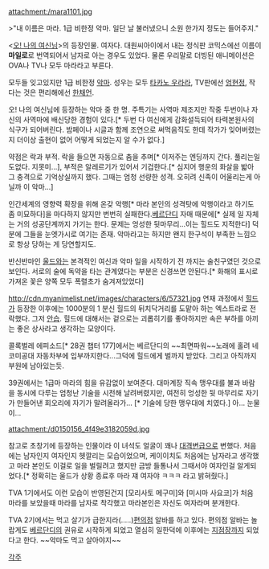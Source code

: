 attachment:/mara1101.jpg

>"내 이름은 마라. 1급 비한정 악마. 일단 날 불러냈으니 소원 한가지 정도는 들어주지."

<[[오! 나의 여신님]]>의 등장인물. 여자다. 대원씨아이에서 내는 정식판 코믹스에선 이름이 '''마일로'''로 번역되어서 남자로 아는 경우도 있었다. 물론 우리말로 더빙된 애니메이션은 OVA나 TV나 모두 마라라고 부른다.

모두들 잊고있지만 1급 비한정 [[악마]]. 성우는 모두 [[타카노 우라라]], TV판에선 [[엄현정]], 작다는 것은 편리해에선 [[한채언]].

오! 나의 여신님에 등장하는 악마 중 한 명. 주특기는 사역마 제조지만 작중 두번이나 자신의 사역마에 배신당한 경험이 있다.[* 두번 다 여신에게 감화설득되어 타력본원사의 식구가 되어버린다. 밤페이나 시글과 함께 조연으로 써먹음직도 한데 작가가 잊어버렸는지 더이상 출현이 없어 어떻게 되었는지 알 수가 없다.]

약점은 락과 부적. 락을 들으면 자동으로 춤을 추며[* 이저주는 엔딩까지 간다. 풀리는일도없다. 지못미...], 부적은 알레르기가 있어서 기겁한다.[* 심지어 행운의 화살을 밟아 그 충격으로 기억상실까지 했다. 그때는 엄청 선량한 성격. 오히려 신족이 어울리는게 아닐까 이 악마...]
 
인간세계의 영향력 확장을 위해 온갖 악행[* 마라 본인의 성격탓에 악행이라고 하기도 좀 미묘하다]을 마다하지 않지만 번번히 실패한다.[[베르단디]] 자매 때문에[* 실제 일 자체는 거의 성공단계까지 가기는 한다. 문제는 엉성한 뒷마무리...이는 힐드도 지적한다] 덕분에 그들을 눈엣가시로 여기는 존재. 악마라고는 하지만 왠지 한구석이 부족한 느낌으로 항상 당하는 게 당연할지도. 

반신반마인 [[울드]]와는 본격적인 여신과 악마 일을 시작하기 전 까지는 술친구였던 것으로 보인다. 서로의 술에 독약을 타는 관계였다는 부분은 신경쓰면 안된다.[* 화해의 표시로 가져온 꽃은 양쪽 모두 폭렬초가 숨겨져있었다]

http://cdn.myanimelist.net/images/characters/6/57321.jpg
연재 과정에서 [[힐드]]가 등장한 이후에는 1000분의 1 분신 힐드의 뒤치닥거리를 도맡아 하는 엑스트라로 전락했다. 그저 [[안습]]. 힐드에 대해서는 겉으로는 괴롭히기를 좋아하지만 속은 부하를 아끼는 좋은 상사라고 생각하는 모양이다.

콜록벌레 에피소드[* 28권 챕터 177]에서는 베르단디의 ~~최면파워~~노래에 홀려 네코미공대 자동차부에 입부까지한다...그덕에 힐드에게 벌까지 받았다. 그리고 아직까지 부원에 남아있는듯.

39권에서는 1급마 마라의 힘을 유감없이 보여준다. 대마계장 직속 맹우대를 불과 바람을 동시에 다루는 엄청난 기술을 시전해 날려버렸지만, 여전히 엉성한 뒷 마무리로 자기가 만들어낸 회오리에 자기가 말려올라가... [* 기술에 당한 맹우대에 치였다.] 아... 눈물이...

attachment:/d0150156_4f49e3182059d.jpg

참고로 초창기에 등장하는 인물이라 이 녀석도 얼굴이 꽤나 [[대격변]]급으로 변했다. 처음에는 남자인지 여자인지 헷깔리는 모습이었으며, 케이이치도 처음에는 남자라고 생각했고 마라 본인도 이걸로 일을 벌릴려고 했지만 금방 들통나서 그때서야 여자인걸 알게되었다.[* 정확히는 울드가 상황 종료후 마라 쟤 여자야 ㅋㅋㅋ 라고 밝혀줬다.] 

TVA 1기에서도 이런 모습이 반영된건지 [모리사토 메구미]와 [미시마 사요코]가 처음 마라를 보았을때 마라를 남자로 착각했고 마라본인은 자신도 여자라며 분개한다.

TVA 2기에서는 먹고 살기가 급한지라(.....)[[편의점]] 알바를 하고 있다. 편의점 알바는 놀랍게도 [[베르단디]]의 권유로 시작하게 되었고 열심히 일한덕에 이후에는 [[지점장]]까지 되었다고 한다. ~~악마도 먹고 살아야지~~


[[각주]]
